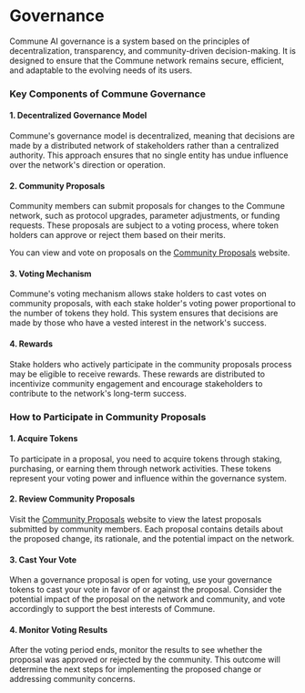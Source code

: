 # Governance

Commune AI governance is a system based on the principles of decentralization, transparency, and community-driven decision-making. It is designed to ensure that the Commune network remains secure, efficient, and adaptable to the evolving needs of its users.

### Key Components of Commune Governance

#### 1. **Decentralized Governance Model**

Commune's governance model is decentralized, meaning that decisions are made by a distributed network of stakeholders rather than a centralized authority. This approach ensures that no single entity has undue influence over the network's direction or operation.

#### 2. **Community Proposals**

Community members can submit proposals for changes to the Commune network, such as protocol upgrades, parameter adjustments, or funding requests. These proposals are subject to a voting process, where token holders can approve or reject them based on their merits.

You can view and vote on proposals on the [Community Proposals](https://governance.communeai.org/) website.

#### 3. **Voting Mechanism**

Commune's voting mechanism allows stake holders to cast votes on community proposals, with each stake holder's voting power proportional to the number of tokens they hold. This system ensures that decisions are made by those who have a vested interest in the network's success.

#### 4. **Rewards**

Stake holders who actively participate in the community proposals process may be eligible to receive rewards. These rewards are distributed to incentivize community engagement and encourage stakeholders to contribute to the network's long-term success.

### How to Participate in Community Proposals

#### 1. **Acquire Tokens**

To participate in a proposal, you need to acquire tokens through staking, purchasing, or earning them through network activities. These tokens represent your voting power and influence within the governance system.

#### 2. **Review Community Proposals**

Visit the [Community Proposals](https://governance.communeai.org/) website to view the latest proposals submitted by community members. Each proposal contains details about the proposed change, its rationale, and the potential impact on the network.

#### 3. **Cast Your Vote**

When a governance proposal is open for voting, use your governance tokens to cast your vote in favor of or against the proposal. Consider the potential impact of the proposal on the network and community, and vote accordingly to support the best interests of Commune.

#### 4. **Monitor Voting Results**

After the voting period ends, monitor the results to see whether the proposal was approved or rejected by the community. This outcome will determine the next steps for implementing the proposed change or addressing community concerns.

